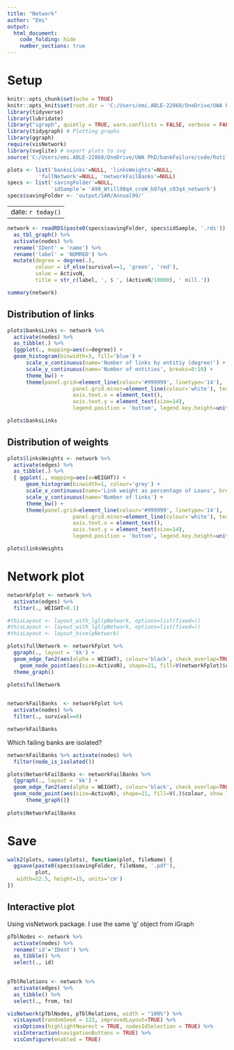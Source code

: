 ```yaml
---
title: "Network"
author: "Emi"
output: 
  html_document:
    code_folding: hide
    number_sections: true
---
```


# Setup 

```r
knitr::opts_chunk$set(echo = TRUE)
knitr::opts_knit$set(root.dir = 'C:/Users/emi.ABLE-22868/OneDrive/UWA PhD/bankFailure/')
library(tidyverse)
library(lubridate)
library("igraph", quietly = TRUE, warn.conflicts = FALSE, verbose = FALSE)
library(tidygraph) # Plotting graphs
library(ggraph)
require(visNetwork)
library(svglite) # export plots to svg
source('C:/Users/emi.ABLE-22868/OneDrive/UWA PhD/bankFailure/code/Rutils/Emi_R_utils.R')

plots <- list('banksLinks'=NULL, 'linksWeights'=NULL, 
          'fullNetwork'=NULL, 'networkFailBanks'=NULL)
specs <- list('savingFolder'=NULL, 
              'idSample'= 'A99_Wtill98q4_creW_b97q4_s03q4_network')
specs$savingFolder <- 'output/SAR/Annual99/'

```

---
  date: `r today()`
---

```r
network <- readRDS(paste0(specs$savingFolder, specs$idSample, '.rds')) %>%
  as_tbl_graph() %>%
  activate(nodes) %>%
  rename('IDent' = 'name') %>%
  rename('label' = 'NOMRED') %>%
  mutate(degree = degree(.),
         colour = if_else(survival==1, 'green', 'red'),
         value = ActivoN, 
         title = str_c(label, ', $ ', (ActivoN/10000), ' mill.'))

summary(network)
```


## Distribution of links
```r
plots$banksLinks <- network %>%
  activate(nodes) %>%
  as_tibble(.) %>%
  {ggplot(., mapping=aes(x=degree)) +
  geom_histogram(binwidth=3, fill='blue') +
      scale_x_continuous(name='Number of links by entitiy (degree)') +
      scale_y_continuous(name='Number of entities', breaks=0:10) +
      theme_bw() +
      theme(panel.grid=element_line(colour='#999999', linetype='14'), 
                     panel.grid.minor=element_line(colour='white'), text=element_text(size=16), 
                     axis.text.x = element_text(),
                     axis.text.y = element_text(size=14),
                     legend.position = 'bottom', legend.key.height=unit(3.5, 'cm'))}

plots$banksLinks

```
## Distribution of weights
```r
plots$linksWeights <- network %>%
  activate(edges) %>%
  as_tibble(.) %>%
  { ggplot(., mapping=aes(x=WEIGHT)) +
      geom_histogram(binwidth=1, colour='grey') +
      scale_x_continuous(name='Link weight as percentage of Loans', breaks=0:20) +
      scale_y_continuous(name='Number of links') +
      theme_bw() +
      theme(panel.grid=element_line(colour='#999999', linetype='14'), 
                     panel.grid.minor=element_line(colour='white'), text=element_text(size=16), 
                     axis.text.x = element_text(),
                     axis.text.y = element_text(size=14),
                     legend.position = 'bottom', legend.key.height=unit(3.5, 'cm'))}

plots$linksWeights
```


# Network plot


```r

networkFplot <- network %>%
  activate(edges) %>%
  filter(., WEIGHT>0.1)

#thisLayout <- layout_with_lgl(pNetwork, options=list(fixed=))
#thisLayout <- layout_with_lgl(pNetwork, options=list(fixed=))
#thisLayout <- layout_hive(pNetwork)

plots$fullNetwork <- networkFplot %>%
  ggraph(., layout = 'kk') +
  geom_edge_fan2(aes(alpha = WEIGHT), colour='black', check_overlap=TRUE, n = 115) + 
    geom_node_point(aes(size=ActivoN), shape=21, fill=V(networkFplot)$colour) +
  theme_graph()

plots$fullNetwork
  
```


```r
networkFailBanks  <- networkFplot %>%
  activate(nodes) %>%
  filter(., survival==0) 

networkFailBanks

```
Which failing banks are isolated?
```r
networkFailBanks %>% activate(nodes) %>% 
  filter(node_is_isolated())

```

                    
```r

plots$NetworkFailBanks <- networkFailBanks %>%
  {ggraph(., layout = 'kk') +
  geom_edge_fan2(aes(alpha = WEIGHT), colour='black', check_overlap=TRUE, n = 115, show.legend = FALSE) + 
  geom_node_point(aes(size=ActivoN), shape=21, fill=V(.)$colour, show.legend=FALSE) +
      theme_graph()}
    
plots$NetworkFailBanks

```

# Save
```r
walk2(plots, names(plots), function(plot, fileName) {
  ggsave(paste0(specs$savingFolder, fileName, '.pdf'),
         plot, 
   width=22.5, height=15, units='cm')
})

```


## Interactive plot

Using visNetwork package. I use the same 'g' object from iGraph

```r
pTblNodes <- network %>%
  activate(nodes) %>%
  rename('id'='IDent') %>%
  as_tibble() %>%
  select(., id)
  

pTblRelations <- network %>%
  activate(edges) %>%
  as_tibble() %>%
  select(., from, to)

visNetwork(pTblNodes, pTblRelations, width = "100%") %>%
  visLayout(randomSeed = 123, improvedLayout=TRUE) %>%
  visOptions(highlightNearest = TRUE, nodesIdSelection = TRUE) %>%
  visInteraction(navigationButtons = TRUE) %>%
  visConfigure(enabled = TRUE)

```





